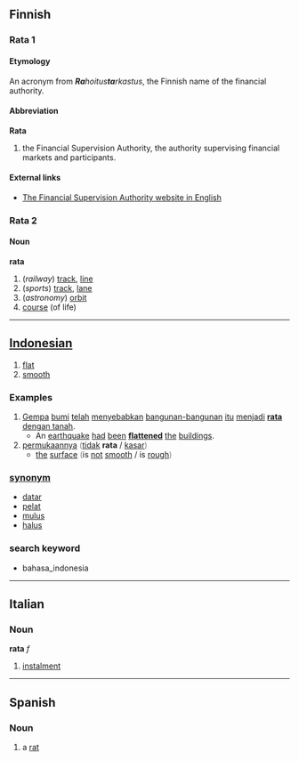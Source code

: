 ==Finnish==

===Rata 1===

====Etymology====

An acronym from '' '''Ra'''hoitus'''ta'''rkastus'', the Finnish name of the financial authority.

====Abbreviation====
'''Rata'''

# the Financial Supervision Authority, the authority supervising financial markets and participants.

====External links====

*[http://www.rahoitustarkastus.fi/english/index.asp The Financial Supervision Authority website in English]

===Rata 2===

====Noun====
'''rata'''

# (''railway'') [[track]], [[line]]
# (''sports'') [[track]], [[lane]]
# (''astronomy'') [[orbit]]
# [[course]] (of life)

----

== [[Indonesian]] ==
# [[flat]]
# [[smooth]]

===Examples===
# [[gempa|Gempa]] [[bumi]] [[telah]] [[sebab|menyebabkan]] [[bangun|bangunan-bangunan]] [[itu]] [[jadi|menjadi]] <u>'''rata''' [[dengan]] [[tanah]]</u>.
#* An [[earthquake]]  [[had]] [[been]] '''[[flatten]]ed''' [[the]] [[building]]s.
# [[muka|permukaannya]] <font color="grey">(</font>[[tidak]] '''rata''' / [[kasar]]<font color="grey">)</font>
#* [[the]] [[surface]] <font color="grey">(</font>is [[not]] [[smooth]] / is [[rough]]<font color="grey">)</font>

=== [[synonym]] ===
* [[datar]]
* [[pelat]]
* [[mulus]]
* [[halus]]

===search keyword===
* bahasa_indonesia

----

==Italian==
===Noun===
'''rata''' ''f''

# [[instalment]]

----

== Spanish ==
=== Noun ===
# a [[rat]]